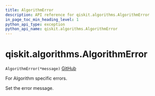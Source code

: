 ```yaml
---
title: AlgorithmError
description: API reference for qiskit.algorithms.AlgorithmError
in_page_toc_min_heading_level: 1
python_api_type: exception
python_api_name: qiskit.algorithms.AlgorithmError
---
```


# qiskit.algorithms.AlgorithmError

<span id="qiskit.algorithms.AlgorithmError" />

`AlgorithmError(*message)` [GitHub](https://github.com/qiskit/qiskit/tree/stable/0.23/qiskit/algorithms/exceptions.py "view source code")

For Algorithm specific errors.

Set the error message.

